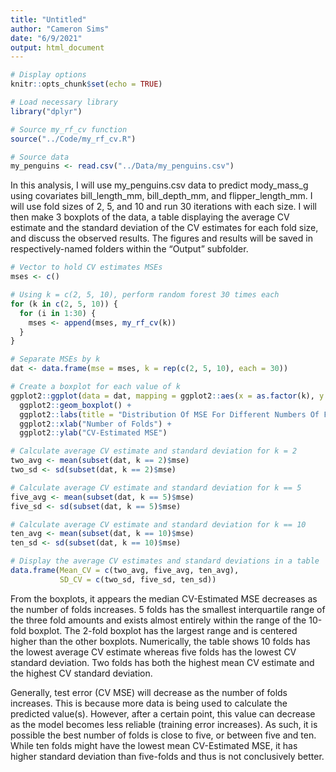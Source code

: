 ```yaml
---
title: "Untitled"
author: "Cameron Sims"
date: "6/9/2021"
output: html_document
---
```


```r
# Display options
knitr::opts_chunk$set(echo = TRUE)

# Load necessary library
library("dplyr")

# Source my_rf_cv function
source("../Code/my_rf_cv.R")

# Source data
my_penguins <- read.csv("../Data/my_penguins.csv")
```

In this analysis, I will use my_penguins.csv data to predict mody_mass_g using
covariates bill_length_mm, bill_depth_mm, and flipper_length_mm. I will use
fold sizes of 2, 5, and 10 and run 30 iterations with each size. I will then
make 3 boxplots of the data, a table displaying the average CV estimate and the
standard deviation of the CV estimates for each fold size, and discuss the
observed results. The figures and results will be saved in respectively-named
folders within the "Output" subfolder.

```r
# Vector to hold CV estimates MSEs
mses <- c()

# Using k = c(2, 5, 10), perform random forest 30 times each
for (k in c(2, 5, 10)) {
  for (i in 1:30) {
    mses <- append(mses, my_rf_cv(k))
  }
}

# Separate MSEs by k
dat <- data.frame(mse = mses, k = rep(c(2, 5, 10), each = 30))
```

```r
# Create a boxplot for each value of k
ggplot2::ggplot(data = dat, mapping = ggplot2::aes(x = as.factor(k), y = mse)) + 
  ggplot2::geom_boxplot() +
  ggplot2::labs(title = "Distribution Of MSE For Different Numbers Of Folds") +
  ggplot2::xlab("Number of Folds") +
  ggplot2::ylab("CV-Estimated MSE")

# Calculate average CV estimate and standard deviation for k = 2
two_avg <- mean(subset(dat, k == 2)$mse)
two_sd <- sd(subset(dat, k == 2)$mse)

# Calculate average CV estimate and standard deviation for k == 5
five_avg <- mean(subset(dat, k == 5)$mse)
five_sd <- sd(subset(dat, k == 5)$mse)

# Calculate average CV estimate and standard deviation for k == 10
ten_avg <- mean(subset(dat, k == 10)$mse)
ten_sd <- sd(subset(dat, k == 10)$mse)

# Display the average CV estimates and standard deviations in a table
data.frame(Mean_CV = c(two_avg, five_avg, ten_avg),
           SD_CV = c(two_sd, five_sd, ten_sd))
```

From the boxplots, it appears the median CV-Estimated MSE decreases as the
number of folds increases. 5 folds has the smallest interquartile range of
the three fold amounts and exists almost entirely within the range of the
10-fold boxplot. The 2-fold boxplot has the largest range and is centered 
higher than the other boxplots. Numerically, the table shows 10 folds has
the lowest average CV estimate whereas five folds has the lowest CV standard
deviation. Two folds has both the highest mean CV estimate and the highest
CV standard deviation.

Generally, test error (CV MSE) will decrease as the number of folds increases.
This is because more data is being used to calculate the predicted value(s).
However, after a certain point, this value can decrease as the model becomes
less reliable (training error increases). As such, it is possible the best
number of folds is close to five, or between five and ten. While ten folds
might have the lowest mean CV-Estimated MSE, it has higher standard deviation
than five-folds and thus is not conclusively better. 

